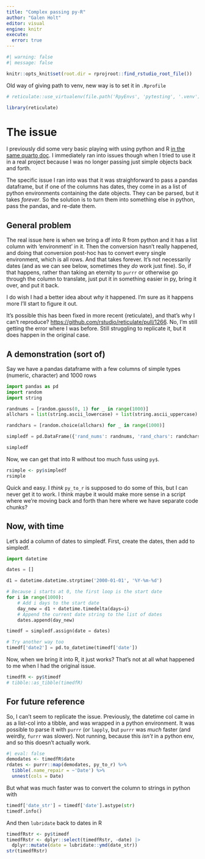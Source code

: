 ```yaml
---
title: "Complex passing py-R"
author: "Galen Holt"
editor: visual
engine: knitr
execute:
  error: true
---
```


```r
#| warning: false
#| message: false

knitr::opts_knit$set(root.dir = rprojroot::find_rstudio_root_file())
```

Old way of giving path to venv, new way is to set it in `.Rprofile`

```r
# reticulate::use_virtualenv(file.path('RpyEnvs', 'pytesting', '.venv'), required = TRUE)
```

```r
library(reticulate)
```

# The issue

I previously did some very basic playing with using python and R [in the same quarto doc](RandPython.qmd). I immediately ran into issues though when I tried to use it in a real project because I was no longer passing just simple objects back and forth.

The specific issue I ran into was that it was straighforward to pass a pandas dataframe, but if one of the columns has dates, they come in as a list of python environments containing the date objects. They can be parsed, but it takes *forever*. So the solution is to turn them into something else in python, pass the pandas, and re-date them.

## General problem

The real issue here is when we bring a df into R from python and it has a list column with 'environment' in it. Then the conversion hasn't really happened, and doing that conversion post-hoc has to convert every single environment, which is all rows. And that takes forever. It's not necessarily dates (and as we can see below, sometimes they *do* work just fine). So, if that happens, rather than taking an eternity to `purrr` or otherwise go through the column to translate, just put it in something easier in py, bring it over, and put it back.

I do wish I had a better idea about *why* it happened. I'm sure as it happens more I'll start to figure it out.

It's possible this has been fixed in more recent {reticulate}, and that's why I can't reproduce? <https://github.com/rstudio/reticulate/pull/1266>. No, I'm still getting the error where I was before. Still struggling to replicate it, but it does happen in the original case.

## A demonstration (sort of)

Say we have a pandas dataframe with a few columns of simple types (numeric, character) and 1000 rows

```python
import pandas as pd
import random
import string

randnums = [random.gauss(0, 1) for _ in range(1000)]
allchars = list(string.ascii_lowercase) + list(string.ascii_uppercase)

randchars = [random.choice(allchars) for _ in range(1000)]

simpledf = pd.DataFrame({'rand_nums': randnums, 'rand_chars': randchars}, columns=['rand_nums', 'rand_chars'], index=range(1000))

simpledf

```

Now, we can get that into R without too much fuss using `py$`.

```r

rsimple <- py$simpledf
rsimple
```

Quick and easy. I *think* `py_to_r` is supposed to do some of this, but I can never get it to work. I think maybe it would make more sense in a script where we're moving back and forth than here where we have separate code chunks?

## Now, with time

Let's add a column of dates to simpledf. First, create the dates, then add to simpledf.

```python

import datetime

dates = []

d1 = datetime.datetime.strptime('2000-01-01', '%Y-%m-%d')

# Because i starts at 0, the first loop is the start date
for i in range(1000):
    # Add i days to the start date
    day_new = d1 + datetime.timedelta(days=i)
    # Append the current date string to the list of dates
    dates.append(day_new)

timedf = simpledf.assign(date = dates)

# Try another way too
timedf['date2'] = pd.to_datetime(timedf['date'])
```

Now, when we bring it into R, it just works? That's not at all what happened to me when I had the original issue.

```r
timedfR <- py$timedf
# tibble::as_tibble(timedfR)
```

## For future reference

So, I can't seem to replicate the issue. Previously, the datetime col came in as a list-col into a tibble, and was wrapped in a python environment. It was possible to parse it with `purrr` (or `lapply`, but `purrr` was *much* faster (and weirdly, `furrr` was slower). Not running, because this *isn't* in a python env, and so this doesn't actually work.

```r
#| eval: false
demodates <- timedfR$date
rdates <- purrr::map(demodates, py_to_r) %>%
  tibble(.name_repair = ~'Date') %>%
  unnest(cols = Date)
```

But what was much faster was to convert the column to strings in python with

```python
timedf['date_str'] = timedf['date'].astype(str)
timedf.info()
```

And then `lubridate` back to dates in R

```r
timedfRstr <- py$timedf
timedfRstr <- dplyr::select(timedfRstr, -date) |> 
  dplyr::mutate(date = lubridate::ymd(date_str))
str(timedfRstr)
```
